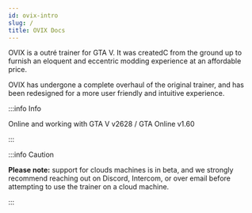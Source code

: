 ```yaml
---
id: ovix-intro
slug: /
title: OVIX Docs
---
```


OVIX is a outré trainer for GTA V. It was createdC from the ground up to furnish an eloquent and eccentric modding experience at an affordable price.

OVIX has undergone a complete overhaul of the original trainer, and has been redesigned for a more user friendly and intuitive experience.

:::info Info

Online and working with GTA V v2628 / GTA Online v1.60

:::

:::info Caution

**Please note:** support for clouds machines is in beta, and we strongly recommend reaching out on Discord, Intercom, or over email before attempting to use the trainer on a cloud machine.

:::
